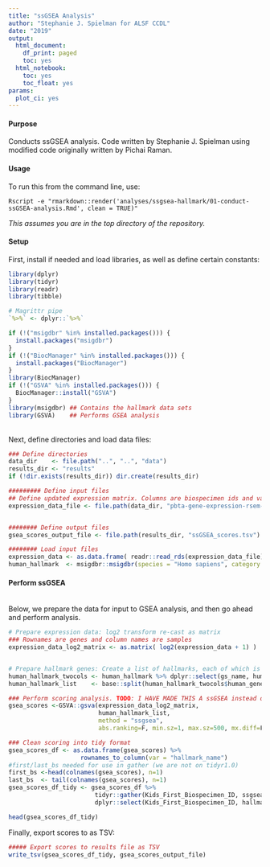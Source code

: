 ```yaml
---
title: "ssGSEA Analysis"
author: "Stephanie J. Spielman for ALSF CCDL"
date: "2019"
output:
  html_document:
    df_print: paged
    toc: yes
  html_notebook:
    toc: yes
    toc_float: yes
params:
  plot_ci: yes
---
```


#### Purpose

Conducts ssGSEA analysis. 
Code written by Stephanie J. Spielman using modified code originally written by Pichai Raman.


#### Usage

To run this from the command line, use:
```
Rscript -e "rmarkdown::render('analyses/ssgsea-hallmark/01-conduct-ssGSEA-analysis.Rmd', clean = TRUE)" 
```
_This assumes you are in the top directory of the repository._

#### Setup

First, install if needed and load libraries, as well as define certain constants:

```r
library(dplyr)
library(tidyr)
library(readr)
library(tibble)

# Magrittr pipe
`%>%` <- dplyr::`%>%`

if (!("msigdbr" %in% installed.packages())) {
  install.packages("msigdbr")
}
if (!("BiocManager" %in% installed.packages())) {
  install.packages("BiocManager")
}
library(BiocManager)
if (!("GSVA" %in% installed.packages())) {
  BiocManager::install("GSVA")
}
library(msigdbr) ## Contains the hallmark data sets
library(GSVA)    ## Performs GSEA analysis
```


<br>
Next, define directories and load data files:
```r
### Define directories
data_dir    <- file.path("..", "..", "data") 
results_dir <- "results"
if (!dir.exists(results_dir)) dir.create(results_dir)

######### Define input files
## Define updated expression matrix. Columns are biospecimen ids and values are RSEM FPKM for stranded samples collapsed to gene symbol (gene-level)
expression_data_file <- file.path(data_dir, "pbta-gene-expression-rsem-fpkm-collapsed.stranded.rds")


######## Define output files
gsea_scores_output_file <- file.path(results_dir, "ssGSEA_scores.tsv")

######## Load input files
expression_data <- as.data.frame( readr::read_rds(expression_data_file) )
human_hallmark  <- msigdbr::msigdbr(species = "Homo sapiens", category = "H") ## human hallmark genes from `migsdbr` package. The loaded data is a tibble.
```


#### Perform ssGSEA 

<br>
Below, we prepare the data for input to GSEA analysis, and then go ahead and perform analysis.
```r
# Prepare expression data: log2 transform re-cast as matrix
### Rownames are genes and column names are samples
expression_data_log2_matrix <- as.matrix( log2(expression_data + 1) )


# Prepare hallmark genes: Create a list of hallmarks, each of which is a list of genes
human_hallmark_twocols <- human_hallmark %>% dplyr::select(gs_name, human_gene_symbol)
human_hallmark_list    <- base::split(human_hallmark_twocols$human_gene_symbol, list(human_hallmark_twocols$gs_name))

### Perform scoring analysis. TODO: I HAVE MADE THIS A ssGSEA instead of GSVA. Was that reasonable?
gsea_scores <-GSVA::gsva(expression_data_log2_matrix, 
                         human_hallmark_list,       
                         method = "ssgsea",
                         abs.ranking=F, min.sz=1, max.sz=500, mx.diff=F) ## TODO: ARE THESE ARGUMENTS FROM PICHAI RAMAN REASONABLE?

### Clean scoring into tidy format
gsea_scores_df <- as.data.frame(gsea_scores) %>%
                    rownames_to_column(var = "hallmark_name")
#first/last_bs needed for use in gather (we are not on tidyr1.0)
first_bs <-head(colnames(gsea_scores), n=1)
last_bs  <- tail(colnames(gsea_scores), n=1)
gsea_scores_df_tidy <- gsea_scores_df %>%
                        tidyr::gather(Kids_First_Biospecimen_ID, ssgsea_score, !!first_bs : !!last_bs) %>%
                        dplyr::select(Kids_First_Biospecimen_ID, hallmark_name, ssgsea_score) 

head(gsea_scores_df_tidy)
```

Finally, export scores to as TSV:

```r
##### Export scores to results file as TSV
write_tsv(gsea_scores_df_tidy, gsea_scores_output_file)
```


